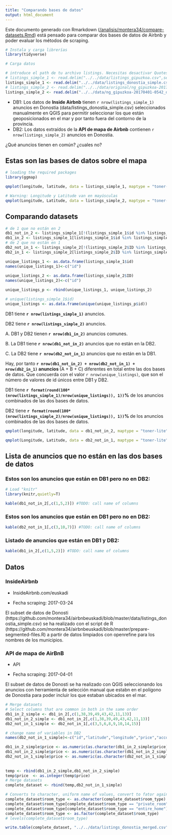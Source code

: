 ```yaml
---
title: "Comparando bases de datos"
output: html_document
---
```


Este documento generado con Rmarkdown ([/analisis/montera34/compare-datasets.Rmd](https://github.com/montera34/airbnbeuskadi/blob/master/analisis/montera34/compare-datasets.Rmd)) está pensado para comparar dos bases de datos de Airbnb y poder evaluar los métodos de scraping.  

```r

# Instala y carga librerías
library(tidyverse)

# Carga datos

# introduce el path de tu archivo listings. Necesitas desactivar Quotes, porque el texto incluye \"
# listings_simple_1 <- read.delim("../../data/listings_gipuzkoa.csv",sep = ",")
listings_simple_1 <- read.delim("../../data/listings_donostia_simple.csv",sep = ",")
# listings_simple_2 <- read.delim("../../data/original/ng_gipuzkoa-20170401-0542.csv",sep = ",")
listings_simple_2 <- read.delim("../../data/ng_gipuzkoa-20170401-0542_donostia.csv",sep = ",")

```

+ DB1: Los datos de **Inside Airbnb** tienen `r nrow(listings_simple_1)` anuncios en Donostia (data/listings_donostia_simple.csv) seleccionados manualmente en QGIS para permitir seleccionar los que están geoposicionados en el mar y por tanto fuera del contorno de la provincia.
+ DB2: Los datos extraídos de la **API de mapa de Airbnb** contienen `r nrow(listings_simple_2)` anuncios en Donostia.

¿Qué anuncios tienen en común? ¿cuales no?

## Estas son las bases de datos sobre el mapa

```r
# loading the required packages
library(ggmap)

qmplot(longitude, latitude, data = listings_simple_1, maptype = "toner-lite", color = I("red"),alpha = I(.2)) + labs(title= "DB1: data set 1" )

# Warning: Longitude y Latitude van en mayúsculas
qmplot(Longitude, Latitude, data = listings_simple_2, maptype = "toner-lite", color = I("blue"),alpha = I(.2)) + labs(title= "DB2: data set 2" )
```

## Comparando datasets

```r
# de 1 que no están en 2
db1_not_in_2 <- listings_simple_1[!(listings_simple_1$id %in% listings_simple_2$ID),]
db1_in_2 <- listings_simple_1[listings_simple_1$id %in% listings_simple_2$ID,]
# de 2 que no están en 1
db2_not_in_1 <- listings_simple_2[!(listings_simple_2$ID %in% listings_simple_1$id),]
db2_in_1 <- listings_simple_2[listings_simple_2$ID %in% listings_simple_1$id,]
```


```r
unique_listings_1 <- as.data.frame(listings_simple_1$id)
names(unique_listings_1)<-c("id")
                         
unique_listings_2 <- as.data.frame(listings_simple_2$ID)
names(unique_listings_2)<-c("id")

unique_listings_p <- rbind(unique_listings_1, unique_listings_2)

# unique(listings_simple_1$id)
unique_listings <- as.data.frame(unique(unique_listings_p$id))
```

DB1 tiene **`r nrow(listings_simple_1)`** anuncios.

DB2 tiene **`r nrow(listings_simple_2)`** anuncios.

A. DB1 y DB2 tienen **`r nrow(db1_in_2)`** anuncios comunes.

B. La DB1 tiene **`r nrow(db1_not_in_2)`** anuncios que no están en la DB2.

C. La DB2 tiene **`r nrow(db2_not_in_1)`** anuncios que no están en la DB1.

Hay, por tanto **`r nrow(db1_not_in_2) + nrow(db2_not_in_1) + nrow(db2_in_1)` anuncios ** (A + B + C) diferentes en total entre las dos bases de datos. Que concuerda con el valor `r nrow(unique_listings)`, que son el número de valores de id únicos entre DB1 y DB2.

DB1 tiene **`r format(round(100*(nrow(listings_simple_1)/nrow(unique_listings)), 1))`%** de los anuncios combinados de las dos bases de datos.

DB2 tiene **`r format(round(100*(nrow(listings_simple_2)/nrow(unique_listings)), 1))`% **de los anuncios combinados de las dos bases de datos.

```r
qmplot(longitude, latitude, data = db1_not_in_2, maptype = "toner-lite", color = I("red"),alpha = I(.2)) + labs(title= "data set 1 anuncios que no están en data set 2" )

qmplot(Longitude, Latitude, data = db2_not_in_1, maptype = "toner-lite", color = I("blue"),alpha = I(.2)) + labs(title= "data set 2 anuncios que no están en data set 1" )
```

## Lista de anuncios que no están en las dos bases de datos

### Estos son los anuncios que están en DB1 pero no en DB2:
```r
# Load "knitr"
library(knitr,quietly=T)

kable(db1_not_in_2[,c(1,5,2)]) #TODO: call name of columns
```

### Estos son los anuncios que están en DB1 pero no en DB2:
```r
kable(db2_not_in_1[,c(3,10,7)]) #TODO: call name of columns
```

### Listado de anuncios que están en DB1 y DB2:
```r
kable(db1_in_2[,c(1,5,2)]) #TODO: call name of columns
```

## Datos

### InsideAirbnb

+ InsideAirbnb.com/euskadi

+ Fecha scraping: 2017-03-24

El subset de datos de Donosti (https://github.com/montera34/airbnbeuskadi/blob/master/data/listings_donostia_simple.csv) se ha realizado con el script de R (https://github.com/montera34/airbnbeuskadi/blob/master/prepare-segmented-files.R) a partir de datos limpiados con openrefine para los nombres de los municipios.

### API de mapa de AirBnB

+ API

+ Fecha scraping: 2017-04-01

El subset de datos de Donosti se ha realizado con QGIS seleccionando los anuncios con herramienta de selección manual que estabn en el polígono de Donostia para poder incluir los que estaban ubicados en el mar.

```r

# Merge datasets
# Select columns that are common in both in the same order
db1_in_2_simple <- db1_in_2[,c(1,38,39,49,43,42,11,13)]
db1_not_in_2_simple <- db1_not_in_2[,c(1,38,39,49,43,42,11,13)]
db2_not_in_1_simple <- db2_not_in_1[,c(3,5,6,8,9,10,14,15)]

# change name of variables in DB2
names(db2_not_in_1_simple)<-c("id","latitude","longitude","price","accommodates","room_type","host_id","host_name")

db1_in_2_simple$price <- as.numeric(as.character(db1_in_2_simple$price))
db1_not_in_2_simple$price <- as.numeric(as.character(db1_not_in_2_simple$price))
db2_not_in_1_simple$price <- as.numeric(as.character(db2_not_in_1_simple$price))
  
  
temp <- rbind(db1_in_2_simple,db1_not_in_2_simple)
temp$price  <- as.integer(temp$price)
# Merge datasets
complete_dataset <- rbind(temp,db2_not_in_1_simple)

# Converts to character, uniform name of values, convert to fator again
complete_dataset$room_type <- as.character(complete_dataset$room_type)
complete_dataset$room_type[complete_dataset$room_type == "private_room"] <- "Private Room"
complete_dataset$room_type[complete_dataset$room_type == "entire_home"] <- "Entire home/apt"
complete_dataset$room_type <- as.factor(complete_dataset$room_type)
# levels(complete_dataset$room_type)

write.table(complete_dataset, "../../data/listings_donostia_merged.csv", sep=",", row.names=FALSE)
```